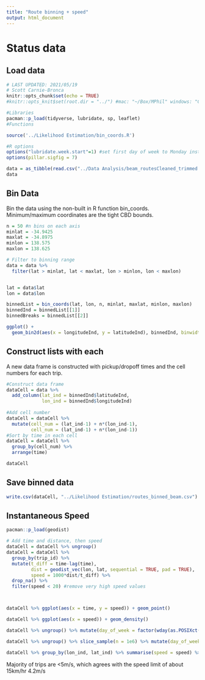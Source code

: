 ```yaml
---
title: "Route binning + speed"
output: html_document
---
```



# Status data
## Load data

```r
# LAST UPDATED: 2021/05/19
# Scott Carnie-Bronca
knitr::opts_chunk$set(echo = TRUE)
#knitr::opts_knit$set(root.dir = "../") #mac: "~/Box/MPhil" windows: "C:/Users/Scott/Box/MPhil/"

#Libraries
pacman::p_load(tidyverse, lubridate, sp, leaflet)
#Functions

source('../Likelihood Estimation/bin_coords.R')

#R options
options("lubridate.week.start"=1) #set first day of week to Monday instead of Sunday
options(pillar.sigfig = 7)
```

```r
data = as_tibble(read.csv("../Data Analysis/beam_routesCleaned_trimmed.csv", row.names = 1))
data
```

## Bin Data
Bin the data using the non-built in R function bin_coords. Minimum/maximum coordinates are the tight CBD bounds. 
```r
n = 50 #n bins on each axis
minlat = -34.9425
maxlat = -34.8975
minlon = 138.575
maxlon = 138.625

# Filter to binning range
data = data %>%
  filter(lat > minlat, lat < maxlat, lon > minlon, lon < maxlon)


lat = data$lat
lon = data$lon

binnedList = bin_coords(lat, lon, n, minlat, maxlat, minlon, maxlon)
binnedInd = binnedList[[1]]
binnedBreaks = binnedList[[2]]

ggplot() +
  geom_bin2d(aes(x = longitudeInd, y = latitudeInd), binnedInd, binwidth = 1)
```

## Construct lists with each
A new data frame is constructed with pickup/dropoff times and the cell numbers for each trip.
```r
#Construct data frame
dataCell = data %>%
  add_column(lat_ind = binnedInd$latitudeInd,
             lon_ind = binnedInd$longitudeInd)
                 
#Add cell number
dataCell = dataCell %>%
  mutate(cell_num = (lat_ind-1) + n*(lon_ind-1),
         cell_num = (lat_ind-1) + n*(lon_ind-1))
#Sort by time in each cell
dataCell = dataCell %>%
  group_by(cell_num) %>%
  arrange(time)

dataCell
```

## Save binned data

```r
write.csv(dataCell, "../Likelihood Estimation/routes_binned_beam.csv")
```

## Instantaneous Speed
```r
pacman::p_load(geodist)

# Add time and distance, then speed
dataCell = dataCell %>% ungroup()
dataCell = dataCell %>%
  group_by(trip_id) %>%
  mutate(t_diff = time-lag(time),
         dist = geodist_vec(lon, lat, sequential = TRUE, pad = TRUE),
         speed = 1000*dist/t_diff) %>%
  drop_na() %>%
  filter(speed < 20) #remove very high speed values



dataCell %>% ggplot(aes(x = time, y = speed)) + geom_point()

dataCell %>% ggplot(aes(x = speed)) + geom_density()

dataCell %>% ungroup() %>% mutate(day_of_week = factor(wday(as.POSIXct(time/1000, origin = origin))), is_weekend = (day_of_week == 6 | day_of_week == 7)) %>% ggplot(aes(x = speed, col = day_of_week)) + geom_density()

dataCell %>% ungroup() %>% slice_sample(n = 1e6) %>% mutate(day_of_week = factor(wday(as.POSIXct(time/1000, origin = origin))), is_weekend = (day_of_week == 6 | day_of_week == 7), time = factor(floor_date(as.POSIXct(time/1000, origin = origin), unit = "days"))) %>% ggplot(aes(y = speed, x = time, col = is_weekend)) + geom_violin()

dataCell %>% group_by(lon_ind, lat_ind) %>% summarise(speed = speed) %>% ggplot(aes(x = lon_ind, y = lat_ind, fill = speed)) + geom_raster()
```

Majority of trips are <5m/s, which agrees with the speed limit of about 15km/hr \approx 4.2m/s

